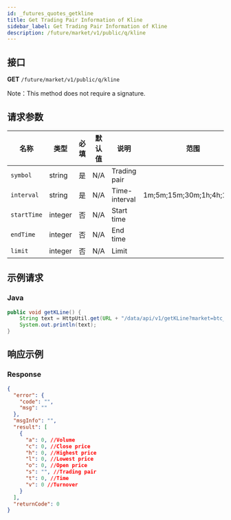 ```yaml
---
id: _futures_quotes_getkline
title: Get Trading Pair Information of Kline
sidebar_label: Get Trading Pair Information of Kline
description: /future/market/v1/public/q/kline
---
```


## 接口

**GET** `/future/market/v1/public/q/kline`

Note：This method does not require a signature.

## 请求参数

| 名称 | 类型 | 必填 | 默认值 | 说明 | 范围 |
| --- | --- | --- | --- | --- | --- |
| `symbol` | string | 是 | N/A | Trading pair |  |
| `interval` | string | 是 | N/A | Time-interval | 1m;5m;15m;30m;1h;4h;1d;1w |
| `startTime` | integer | 否 | N/A | Start time |  |
| `endTime` | integer | 否 | N/A | End time |  |
| `limit` | integer | 否 | N/A | Limit |  |

## 示例请求

### Java

```java
public void getKLine() {
	String text = HttpUtil.get(URL + "/data/api/v1/getKLine?market=btc_usdt&type=1min&since=0");
	System.out.println(text);
}
```

## 响应示例

### Response

```json
{
  "error": {
    "code": "",
    "msg": ""
  },
  "msgInfo": "",
  "result": [
    {
      "a": 0, //Volume
      "c": 0, //Close price
      "h": 0, //Highest price
      "l": 0, //Lowest price
      "o": 0, //Open price
      "s": "", //Trading pair
      "t": 0, //Time
      "v": 0 //Turnover
    }
  ],
  "returnCode": 0
}
```
